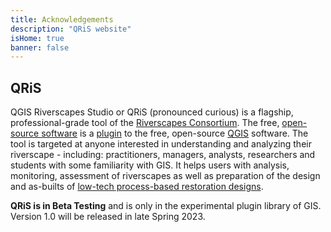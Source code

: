 ```yaml
---
title: Acknowledgements
description: "QRiS website"
isHome: true
banner: false
---
```



<Container maxWidth="xl">

## QRiS

QGIS Riverscapes Studio or QRiS (pronounced curious) is a flagship, professional-grade tool of the [Riverscapes Consortium](http://riverscapes.net). The free, [open-source software](https://github.com/Riverscapes/QRiS) is a [plugin](https://plugins.qgis.org/) to the free, open-source [QGIS](https://plugins.qgis.org/) software. The tool is targeted at anyone interested in understanding and analyzing their riverscape - including:  practitioners, managers, analysts, researchers and students with some familiarity with GIS. It helps users with analysis, monitoring, assessment of riverscapes as well as preparation of the design and as-builts of [low-tech process-based restoration designs](http://lowtechpbr.restoration.usu.edu/resources/Topics/04_Design/). 

**QRiS is in Beta Testing** and is only in the experimental plugin library of GIS. Version 1.0 will be released in late Spring 2023.

</Container>